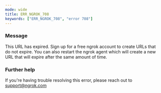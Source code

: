 ```yaml
---
mode: wide
title: ERR_NGROK_708
keywords: ["ERR_NGROK_708", "error 708"]
---
```


### Message

This URL has expired. Sign up for a free ngrok account to create URLs that do not expire. You can also restart the ngrok agent which will create a new URL that will expire after the same amount of time.

### Further help

If you're having trouble resolving this error, please reach out to [support@ngrok.com](mailto:support@ngrok.com?subject=Help%20with%20ERR_NGROK_708)
